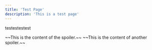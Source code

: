 ```yaml
---
title: 'Test Page'
description: 'This is a test page'
---
```


testestestest

<BlogRoll/>

<Spoiler tip="Spoiler Title">
    ~~This is the content of the spoiler.~~
</Spoiler>

<Spoiler tip="Spoiler Title">
    ~~This is the content of another spoiler.~~
</Spoiler>


<FediStatuses instanceDomain='portal.gb0.dev' userId='me' />